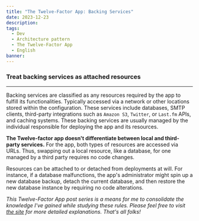 ```yaml
---
title: "The Twelve-Factor App: Backing Services"
date: 2023-12-23
description:
tags:
  - Dev
  - Architecture pattern
  - The Twelve-Factor App
  - English
banner:
---
```


### Treat backing services as attached resources

---

Backing services are classified as any resources required by the app to fulfill
its functionalities. Typically accessed via a network or other locations stored
within the configuration. These services include databases, SMTP clients,
third-party integrations such as `Amazon S3`, `Twitter`, or `Last.fm` APIs,
and caching systems. These backing services are usually managed by the
individual responsible for deploying the app and its resources.

**The Twelve-factor app doesn't differentiate between local and third-party
services.** For the app, both types of resources are accessed via URLs. Thus,
swapping out a local resource, like a database, for one managed by a third party
requires no code changes.

Resources can be attached to or detached from deployments at will. For instance,
if a database malfunctions, the app's administrator might spin up a new database
backup, detach the current database, and then restore the new database instance
by requiring no code alterations.

_This Twelve-Factor App post series is a means for me to consolidate
the knowledge I've gained while studying these rules. Please feel free to visit 
[the site](https://12factor.net/) for more detailed explanations.
That's all folks!_